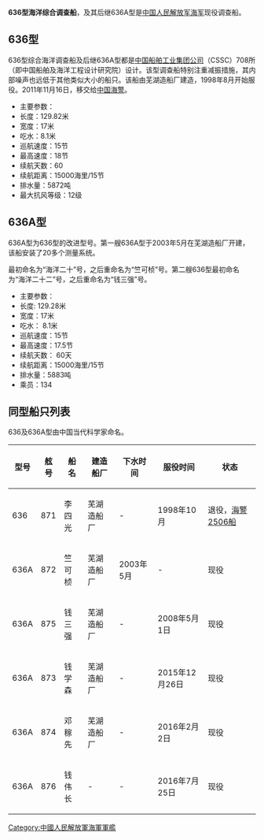 {{unreferenced|time=2017-04-02T02:55:45+00:00}}
'''636型海洋综合调查船'''，及其后继636A型是[[中国人民解放军海军|中国人民解放军海军]]现役调查船。

== 636型 ==
636型综合海洋调查船及后继636A型都是[[中国船舶工业集团|中国船舶工业集团公司]]（CSSC）708所（即中国船舶及海洋工程设计研究院）设计。该型调查船特别注重减振措施，其内部噪声也远低于其他类似大小的船只。该船由芜湖造船厂建造，1998年8月开始服役。2011年11月16日，移交给[[中國海警|中国海警]]。
* 主要参数：
* 长度：129.82米
* 宽度：17米
* 吃水：8.1米
* 巡航速度：15节
* 最高速度：18节
* 续航天数：60
* 续航距离：15000海里/15节
* 排水量：5872吨
* 最大抗风等级：12级

== 636A型 ==
636A型为636型的改进型号。第一艘636A型于2003年5月在芜湖造船厂开建，该船安装了20多个测量系统。

最初命名为“海洋二十”号，之后重命名为“竺可桢”号。第二艘636型最初命名为“海洋二十二”号，之后重命名为“钱三强”号。
* 主要参数：
* 长度: 129.28米
* 宽度：17米
* 吃水： 8.1米
* 巡航速度：15节
* 最高速度：17.5节
* 续航天数： 60天
* 续航距离：15000海里/15节
* 排水量：5883吨
* 乘员：134

== 同型船只列表 ==
636及636A型由中国当代科学家命名。

{| class="wikitable" style="margin-bottom: 10px;"
!型号
!舷号
!船名
!建造船厂
!下水时间
!服役时间
!状态
|-
|636
|871
|李四光
|芜湖造船厂
| -
|1998年10月
|退役，[[中國海警船#海警船列表|海警2506船]]
|-
|636A
|872
|竺可桢
|芜湖造船厂
|2003年5月
| -
|现役
|-
|636A
|875
|钱三强
|芜湖造船厂
| -
|2008年5月1日
|现役
|-
|636A
|873
|钱学森
|芜湖造船厂
| -
|2015年12月26日
|现役
|-
|636A
|874
|邓稼先
| 芜湖造船厂
| -
|2016年2月2日
|现役
|-
|636A
|876
|钱伟长
| -
| -
|2016年7月25日
|现役
|}
[[Category:中國人民解放軍海軍軍艦|Category:中國人民解放軍海軍軍艦]]